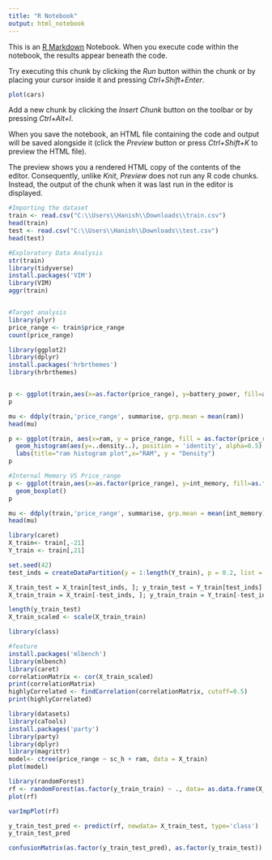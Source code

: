 ---
title: "R Notebook"
output: html_notebook
---

This is an [R Markdown](http://rmarkdown.rstudio.com) Notebook. When you execute code within the notebook, the results appear beneath the code. 

Try executing this chunk by clicking the *Run* button within the chunk or by placing your cursor inside it and pressing *Ctrl+Shift+Enter*. 

```{r}
plot(cars)
```

Add a new chunk by clicking the *Insert Chunk* button on the toolbar or by pressing *Ctrl+Alt+I*.

When you save the notebook, an HTML file containing the code and output will be saved alongside it (click the *Preview* button or press *Ctrl+Shift+K* to preview the HTML file).

The preview shows you a rendered HTML copy of the contents of the editor. Consequently, unlike *Knit*, *Preview* does not run any R code chunks. Instead, the output of the chunk when it was last run in the editor is displayed.
```{r}
#Importing the dataset
train <- read.csv("C:\\Users\\Hanish\\Downloads\\train.csv")
head(train)
test <- read.csv("C:\\Users\\Hanish\\Downloads\\test.csv")
head(test)
```
```{r}
#Exploratory Data Analysis
str(train)
library(tidyverse)
install.packages('VIM')
library(VIM)
aggr(train)
```
```{r}

```


```{r}
#Target analysis
library(plyr)
price_range <- train$price_range
count(price_range)
```


```{r}
library(ggplot2)
library(dplyr)
install.packages('hrbrthemes')
library(hrbrthemes)
```


```{r}
```


```{r}
p <- ggplot(train,aes(x=as.factor(price_range), y=battery_power, fill=as.factor(price_range))) + geom_boxplot()
p
```


```{r}
mu <- ddply(train,'price_range', summarise, grp.mean = mean(ram))
head(mu)
```


```{r}
p <- ggplot(train, aes(x=ram, y = price_range, fill = as.factor(price_range)))+
  geom_histogram(aes(y=..density..), position = 'identity', alpha=0.5) +
  labs(title="ram histogram plot",x="RAM", y = "Density")
p
```


```{r}
#Internal Memory VS Price_range
p <- ggplot(train,aes(x=as.factor(price_range), y=int_memory, fill=as.factor(price_range))) + 
  geom_boxplot()
p
```

```{r}
mu <- ddply(train,'price_range', summarise, grp.mean = mean(int_memory))
head(mu)
```



```{r}
library(caret)
X_train<- train[,-21]
Y_train <- train[,21]

set.seed(42)
test_inds = createDataPartition(y = 1:length(Y_train), p = 0.2, list = F)

X_train_test = X_train[test_inds, ]; y_train_test = Y_train[test_inds] 
X_train_train = X_train[-test_inds, ]; y_train_train = Y_train[-test_inds]

length(y_train_test)
X_train_scaled <- scale(X_train_train)

library(class)
```


```{r}
#feature
install.packages('mlbench')
library(mlbench)
library(caret)
correlationMatrix <- cor(X_train_scaled)
print(correlationMatrix)
highlyCorrelated <- findCorrelation(correlationMatrix, cutoff=0.5)
print(highlyCorrelated)
```
```{r}
library(datasets)
library(caTools)
install.packages('party')
library(party)
library(dplyr)
library(magrittr)
model<- ctree(price_range ~ sc_h + ram, data = X_train)
plot(model)
```

```{r}
library(randomForest)
rf <- randomForest(as.factor(y_train_train) ~ ., data= as.data.frame(X_train_scaled))
plot(rf)
```
```{r}
varImpPlot(rf)
```
```{r}
y_train_test_pred <- predict(rf, newdata= X_train_test, type='class')
y_train_test_pred
```


```{r}
confusionMatrix(as.factor(y_train_test_pred), as.factor(y_train_test))
```

